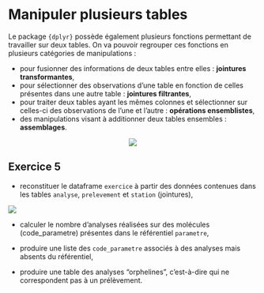 # Manipuler plusieurs tables

Le package `{dplyr}` possède également plusieurs fonctions permettant de travailler sur deux tables.
On va pouvoir regrouper ces fonctions en plusieurs catégories de manipulations : 

- pour fusionner des informations de deux tables entre elles : **jointures transformantes**,  
- pour sélectionner des observations d'une table en fonction de celles présentes dans une autre table : **jointures filtrantes**,   
- pour traiter deux tables ayant les mêmes colonnes et sélectionner sur celles-ci des observations de l'une et l'autre : **opérations ensemblistes**,  
- des manipulations visant à additionner deux tables ensembles : **assemblages**.

<center>![](images/cheatsheetv2.png)</center>

## Exercice 5

- reconstituer le dataframe `exercice` à partir des données contenues dans les tables `analyse`, `prelevement` et `station` (jointures),  

![](images/MCD_pesticides.png)

- calculer le nombre d’analyses réalisées sur des molécules (code_parametre) présentes dans le référentiel `parametre`,   

- produire une liste des `code_parametre` associés à des analyses mais absents du référentiel,     

- produire une table des analyses "orphelines", c'est-à-dire qui ne correspondent pas à un prélèvement.  



